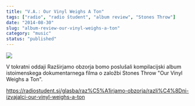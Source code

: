 ```yaml
---
title: "V.A.: Our Vinyl Weighs A Ton"
tags: ["radio", "radio študent", "album review", "Stones Throw"]
date: "2014-08-30"
slug: "album-review-our-vinyl-weighs-a-ton"
category: "music"
status: "published"
---
```


![](https://radiostudent.si/sites/default/files/styles/thumbnail_w530/public/slike/2014-08-30-razli%C4%8Dni-izvajalci-our-vinyl-weighs-a-ton-31112.jpg?itok=Tq9tOzVd)

V tokratni oddaji Razširjamo obzorja bomo poslušali kompilacijski album istoimenskega dokumentarnega filma o založbi Stones Throw "Our Vinyl Weighs a Ton".

<https://radiostudent.si/glasba/raz%C5%A1irjamo-obzorja/razli%C4%8Dni-izvajalci-our-vinyl-weighs-a-ton>
